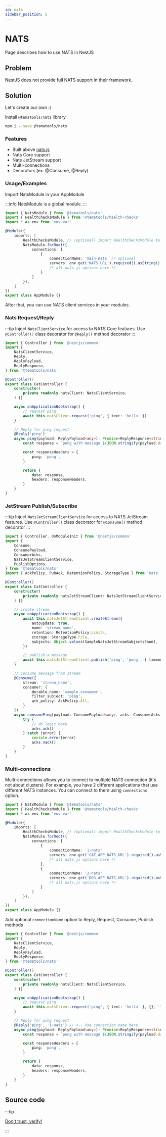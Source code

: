 ```yaml
---
id: nats
sidebar_position: 5
---
```


# NATS

Page describes how to use NATS in NestJS

## Problem

NestJS does not provide full NATS support in their framework.

## Solution

Let's create our own :)

Install `@tematools/nats` library

```bash
npm i --save @tematools/nats
```
    
### Features

- Built above [nats.js](https://github.com/nats-io/nats.js)
- Nats Core support
- Nats JetStream support
- Multi-connections
- Decorators (ex. @Consume, @Reply)

  
### Usage/Examples

Import NatsModule in your AppModule

:::info
NatsModule is a global module.
:::

```ts title="app.module.ts"
import { NatsModule } from '@tematools/nats'
import { HealthChecksModule } from '@tematools/health-checks'
import * as env from 'env-var'

@Module({
    imports: [
        HealthChecksModule, // (optional) import HealthChecksModule to get NATS health status
        NatsModule.forRoot({
            connections: [
                {
                    connectionName: 'main-nats' // optional
                    servers: env.get('NATS_URL').required().asString(),
                    /* all nats.js options here */
                }
            ]
        }),
    ]
})
export class AppModule {}
```

After that, you can use NATS client services in your modules. 


### Nats Request/Reply

:::tip
Inject `NatsClientService` for access to NATS Core features. Use `@Controller()` class decorator for `@Reply()` method decorator
:::

```ts title="cat.controler.ts"
import { Controller } from '@nestjs/common'
import {
    NatsClientService,
    Reply,
    ReplyPayload,
    ReplyResponse,
} from '@tematools/nats'

@Controller()
export class CatController {
    constructor(
        private readonly natsClient: NatsClientService,
    ) {}

    async onApplicationBootstrap() {
        // request ping 
        await this.natsClient.request('ping', { text: 'hello' })
    }

    // Reply for ping request
    @Reply('ping')
    async ping(payload: ReplyPayload<any>): Promise<ReplyResponse<string>> {
        const response = `pong with message ${JSON.stringify(payload.data)}`

        const responseHeaders = {
            ping: 'pong',
        }

        return {
            data: response,
            headers: responseHeaders,
        }
    }
}

```

### JetStream Publish/Subscribe

:::tip
Inject `NatsJetStreamClientService` for access to NATS JetStream features.  Use `@Controller()` class decorator for `@Consume()` method decorator
:::

```ts title="cat.controller.ts"
import { Controller, OnModuleInit } from '@nestjs/common'
import {
    Consume,
    ConsumePayload,
    ConsumerAcks,
    NatsJetStreamClientService,
    PublishOptions,
} from '@tematools/nats'
import { AckPolicy, PubAck, RetentionPolicy, StorageType } from 'nats'

@Controller()
export class CatController {
    constructor(
        private readonly natsJetStreamClient: NatsJetStreamClientService,
    ) {}

    // create stream
    async onApplicationBootstrap() {
        await this.natsJetStreamClient.createStream({
            autoupdate: true,
            name: 'stream_name',
            retention: RetentionPolicy.Limits,
            storage: StorageType.File,
            subjects: Object.values(SampleNatsJetStreamSubjectsEnum),
        })

        // publish a message
        await this.natsJetStreamClient.publish('ping', 'pong', { timeout: 5000 })
    }

    // consume message from stream
    @Consume({
        stream: 'stream_name',
        consumer: {
            durable_name: 'sample-consumer',
            filter_subject: 'ping',
            ack_policy: AckPolicy.All,
        }
    })
    async consumePing(payload: ConsumePayload<any>, acks: ConsumerAcks) {
        try {
            // do logic here
            acks.ack()
        } catch (error) {
            console.error(error)
            acks.nack()
        }
    }
}
```

### Multi-connections

Multi-connections allows you to connect to multiple NATS connection (it's not about clusters).
For example, you have 2 different applications that use different NATS instances. You can connect to them using `connections` option.

```ts title="app.module.ts"
import { NatsModule } from '@tematools/nats'
import { HealthChecksModule } from '@tematools/health-checks'
import * as env from 'env-var'

@Module({
    imports: [
        HealthChecksModule, // (optional) import HealthChecksModule to get NATS health status
        NatsModule.forRoot({
            connections: [
                {
                    connectionName: '1-nats'
                    servers: env.get('CAT_APP_NATS_URL').required().asString(),
                    /* all nats.js options here */
                },
                {
                    connectionName: '2-nats'
                    servers: env.get('DOG_APP_NATS_URL').required().asString(),
                    /* all nats.js options here */
                }
            ]
        }),
    ]
})
export class AppModule {}
```

Add optional `connectionName` option to Reply, Request, Consume, Publish methods

```ts title="cat.controler.ts"
import { Controller } from '@nestjs/common'
import {
    NatsClientService,
    Reply,
    ReplyPayload,
    ReplyResponse,
} from '@tematools/nats'

@Controller()
export class CatController {
    constructor(
        private readonly natsClient: NatsClientService,
    ) {}

    async onApplicationBootstrap() {
        // request ping 
        await this.natsClient.request('ping', { text: 'hello' }, {}, '1-nats') // <-- Use connection name here
    }

    // Reply for ping request
    @Reply('ping', '1-nats') // <-- Use connection name here
    async ping(payload: ReplyPayload<any>): Promise<ReplyResponse<string>> {
        const response = `pong with message ${JSON.stringify(payload.data)}`

        const responseHeaders = {
            ping: 'pong',
        }

        return {
            data: response,
            headers: responseHeaders,
        }
    }
}

```


## Source code

:::tip

[Don't trust, verify!](https://github.com/temarusanov/nx/tree/main/libs/external/nats)

:::

  